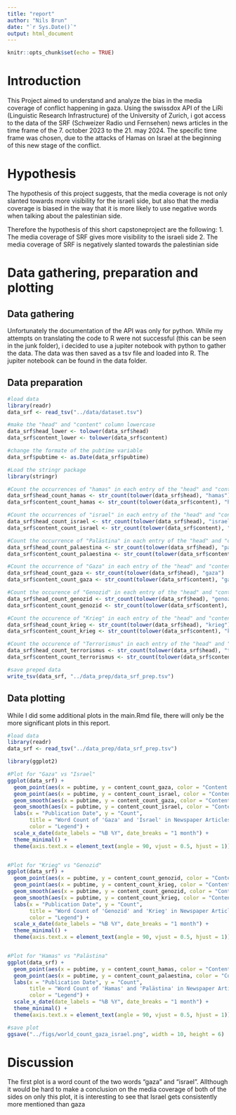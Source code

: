 ```yaml
---
title: "report"
author: "Nils Brun"
date: "`r Sys.Date()`"
output: html_document
---
```


```r
knitr::opts_chunk$set(echo = TRUE)
```

# Introduction
This Project aimed to understand and analyze the bias in the media coverage of
conflict happening in gaza. 
Using the swissdox API of the LiRi (Linguistic Research Infrastructure) of the University of Zurich, i got access to the data of the SRF (Schweizer Radio und Fernsehen) news articles in the time frame of the 7. october 2023 to the 21. may 2024. The specific time frame was chosen, due to the attacks of Hamas on Israel 
at the beginning of this new stage of the conflict.

# Hypothesis
The hypothesis of this project suggests, that the media coverage is not only slanted towards more visibility
for the israeli side, but also that the media coverage is biased in the way that it is more likely to use
negative words when talking about the palestinian side.

Therefore the hypothesis of this short capstoneproject are the following:
1. The media coverage of SRF gives more visibility to the israeli side
2. The media coverage of SRF is negatively slanted towards the palestinian side

# Data gathering, preparation and plotting
## Data gathering
Unfortunately the documentation of the API was only for python. While my attempts on translating the code to R were not successful (this can be seen in the junk folder), i decided to use a jupiter notebook with python to gather the data. The data was then saved as a tsv file and loaded into R. 
The jupiter notebook can be found in the data folder.

## Data preparation
```r
#load data
library(readr)
data_srf <- read_tsv("../data/dataset.tsv")

#make the "head" and "content" column lowercase
data_srf$head_lower <- tolower(data_srf$head)
data_srf$content_lower <- tolower(data_srf$content)

#change the formate of the pubtime variable
data_srf$pubtime <- as.Date(data_srf$pubtime)

#Load the stringr package
library(stringr)

#Count the occurrences of "hamas" in each entry of the "head" and "content" column, case insensitive
data_srf$head_count_hamas <- str_count(tolower(data_srf$head), "hamas")
data_srf$content_count_hamas <- str_count(tolower(data_srf$content), "hamas")

#Count the occurrences of "israel" in each entry of the "head" and "content" column, case insensitive
data_srf$head_count_israel <- str_count(tolower(data_srf$head), "israel")
data_srf$content_count_israel <- str_count(tolower(data_srf$content), "israel")

#Count the occurrence of "Palästina" in each entry of the "head" and "content column, case insensitive
data_srf$head_count_palaestina <- str_count(tolower(data_srf$head), "palästina")
data_srf$content_count_palaestina <- str_count(tolower(data_srf$content), "palästina")

#Count the occurrence of "Gaza" in each entry of the "head" and "content column, case insensitive
data_srf$head_count_gaza <- str_count(tolower(data_srf$head), "gaza")
data_srf$content_count_gaza <- str_count(tolower(data_srf$content), "gaza")

#Count the occurence of "Genozid" in each entry of the "head" and "content" column, case insensitive
data_srf$head_count_genozid <- str_count(tolower(data_srf$head), "genozid")
data_srf$content_count_genozid <- str_count(tolower(data_srf$content), "genozid")

#Count the occurence of "Krieg" in each entry of the "head" and "content" column, case insensitive
data_srf$head_count_krieg <- str_count(tolower(data_srf$head), "krieg")
data_srf$content_count_krieg <- str_count(tolower(data_srf$content), "krieg")

#Count the occurence of "Terrorismus" in each entry of the "head" and "content" column, case insensitive
data_srf$head_count_terrorismus <- str_count(tolower(data_srf$head), "terrorismus")
data_srf$content_count_terrorismus <- str_count(tolower(data_srf$content), "terrorismus")

#save preped data
write_tsv(data_srf, "../data_prep/data_srf_prep.tsv")
```

## Data plotting
While I did some additional plots in the main.Rmd file, there will only be the more significant plots in this report. 
```r
#load data
library(readr)
data_srf <- read_tsv("../data_prep/data_srf_prep.tsv")

library(ggplot2)

#Plot for "Gaza" vs "Israel"
ggplot(data_srf) +
  geom_point(aes(x = pubtime, y = content_count_gaza, color = "Content Count Gaza"), size = 1, alpha = 0.3) +
  geom_point(aes(x = pubtime, y = content_count_israel, color = "Content Count Israel"), size = 1, alpha = 0.3) +
  geom_smooth(aes(x = pubtime, y = content_count_gaza, color = "Content Count Gaza"), method = "loess", se = FALSE) +
  geom_smooth(aes(x = pubtime, y = content_count_israel, color = "Content Count Israel"), method = "loess", se = FALSE) +
  labs(x = "Publication Date", y = "Count", 
       title = "Word Count of 'Gaza' and 'Israel' in Newspaper Articles Over Time",
       color = "Legend") +
  scale_x_date(date_labels = "%B %Y", date_breaks = "1 month") +
  theme_minimal() +
  theme(axis.text.x = element_text(angle = 90, vjust = 0.5, hjust = 1))


#Plot for "Krieg" vs "Genozid"
ggplot(data_srf) +
  geom_point(aes(x = pubtime, y = content_count_genozid, color = "Content Count Genozid"), size = 1, alpha = 0.3) +
  geom_point(aes(x = pubtime, y = content_count_krieg, color = "Content Count Krieg"), size = 1, alpha = 0.3) +
  geom_smooth(aes(x = pubtime, y = content_count_genozid, color = "Content Count Genozid"), method = "loess", se = FALSE) +
  geom_smooth(aes(x = pubtime, y = content_count_krieg, color = "Content Count Krieg"), method = "loess", se = FALSE) +
  labs(x = "Publication Date", y = "Count", 
       title = "Word Count of 'Genozid' and 'Krieg' in Newspaper Articles Over Time",
       color = "Legend") +
  scale_x_date(date_labels = "%B %Y", date_breaks = "1 month") +
  theme_minimal() +
  theme(axis.text.x = element_text(angle = 90, vjust = 0.5, hjust = 1))


#Plot for "Hamas" vs "Palästina"
ggplot(data_srf) +
  geom_point(aes(x = pubtime, y = content_count_hamas, color = "Content Count Hamas"), size = 1, alpha = 0.3) +
  geom_point(aes(x = pubtime, y = content_count_palaestina, color = "Content Count Palästina"), size = 1, alpha = 0.3) +
  labs(x = "Publication Date", y = "Count", 
       title = "Word Count of 'Hamas' and 'Palästina' in Newspaper Articles Over Time",
       color = "Legend") +
  scale_x_date(date_labels = "%B %Y", date_breaks = "1 month") +
  theme_minimal() +
  theme(axis.text.x = element_text(angle = 90, vjust = 0.5, hjust = 1))

#save plot
ggsave("../figs/world_count_gaza_israel.png", width = 10, height = 6)
```

# Discussion
The first plot is a word count of the two words "gaza" and "israel". Allthough it would be hard to make a conclusion on the media coverage of both of the sides on only this plot, it is interesting to see that Israel gets consistently more mentioned than gaza

